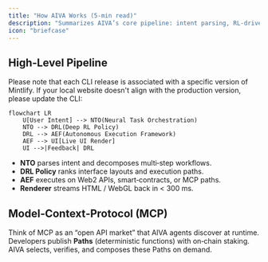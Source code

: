 ```yaml
---
title: "How AIVA Works (5‑min read)"
description: "Summarizes AIVA’s core pipeline: intent parsing, RL-driven execution, and live UI rendering."
icon: "briefcase"
---
```


## High‑Level Pipeline

Please note that each CLI release is associated with a specific version of Mintlify. If your local website doesn't align with the production version, please update the CLI:

```mermaid
flowchart LR
    U[User Intent] --> NTO(Neural Task Orchestration)
    NTO --> DRL(Deep RL Policy)
    DRL --> AEF(Autonomous Execution Framework)
    AEF --> UI[Live UI Render]
    UI -->|Feedback| DRL
```

- **NTO** parses intent and decomposes multi‑step workflows.
- **DRL Policy** ranks interface layouts and execution paths.
- **AEF** executes on Web2 APIs, smart‑contracts, or MCP paths.
- **Renderer** streams HTML / WebGL back in \< 300 ms.

## Model‑Context‑Protocol (MCP)

Think of MCP as an “open API market” that AIVA agents discover at runtime. Developers publish **Paths** (deterministic functions) with on‑chain staking. AIVA selects, verifies, and composes these Paths on demand.